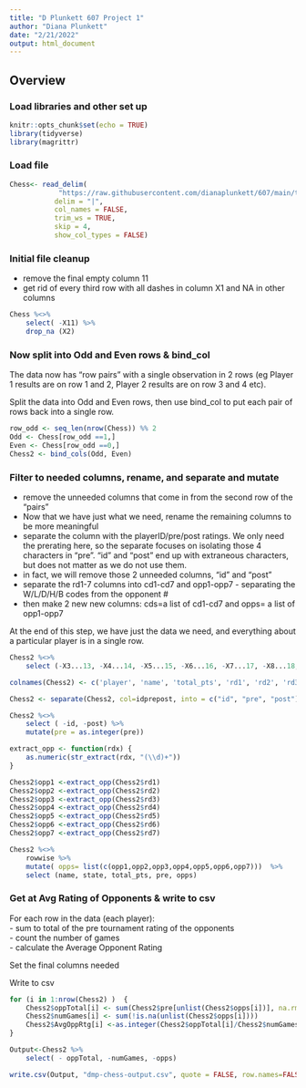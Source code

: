 ```yaml
---
title: "D Plunkett 607 Project 1"
author: "Diana Plunkett"
date: "2/21/2022"
output: html_document
---
```

## Overview




### Load libraries and other set up

```r
knitr::opts_chunk$set(echo = TRUE)
library(tidyverse)
library(magrittr)
```

### Load file

```r
Chess<- read_delim(
            "https://raw.githubusercontent.com/dianaplunkett/607/main/tournamentinfo.txt",
           delim = "|",
           col_names = FALSE,
           trim_ws = TRUE, 
           skip = 4, 
           show_col_types = FALSE)
```


### Initial file cleanup
- remove the final empty column 11
- get rid of every third row with all dashes in column X1 and NA in other columns

```r
Chess %<>% 
    select( -X11) %>%
    drop_na (X2)
```

### Now split into Odd and Even rows & bind_col
The data now has "row pairs" with a single observation in 2 rows (eg Player 1 results are on row 1 and 2, Player 2 results are on row 3 and 4 etc).    

Split the data into Odd and Even rows, then use bind_col to put each pair of rows back into a single row.  

```r
row_odd <- seq_len(nrow(Chess)) %% 2
Odd <- Chess[row_odd ==1,]
Even <- Chess[row_odd ==0,]
Chess2 <- bind_cols(Odd, Even)
```

### Filter to needed columns, rename, and separate and mutate    
- remove the unneeded columns that come in from the second row of the "pairs"    
- Now that we have just what we need, rename the remaining columns to be more meaningful    
- separate the column with the playerID/pre/post ratings.  We only need the prerating here, so the separate focuses on isolating those 4 characters in "pre".  "id" and "post" end up with extraneous characters, but does not matter as we do not use them.    
- in fact, we will remove those 2 unneeded columns, "id" and "post"    
- separate the rd1-7 columns into cd1-cd7 and opp1-opp7 - separating the W/L/D/H/B codes from the opponent # 
- then make 2 new new columns:  cds=a list of cd1-cd7 and opps= a list of opp1-opp7

At the end of this step, we have just the data we need, and everything about a particular player is in a single row.  

```r
Chess2 %<>%
    select (-X3...13, -X4...14, -X5...15, -X6...16, -X7...17, -X8...18, -X9...19, -X10...20) 

colnames(Chess2) <- c('player', 'name', 'total_pts', 'rd1', 'rd2', 'rd3', 'rd4', 'rd5', 'rd6','rd7', 'state', 'idprepost')

Chess2 <- separate(Chess2, col=idprepost, into = c("id", "pre", "post"), sep=c(14,18))

Chess2 %<>%
    select ( -id, -post) %>% 
    mutate(pre = as.integer(pre))

extract_opp <- function(rdx) {
    as.numeric(str_extract(rdx, "(\\d)+"))
}

Chess2$opp1 <-extract_opp(Chess2$rd1)
Chess2$opp2 <-extract_opp(Chess2$rd2)
Chess2$opp3 <-extract_opp(Chess2$rd3)
Chess2$opp4 <-extract_opp(Chess2$rd4)
Chess2$opp5 <-extract_opp(Chess2$rd5)
Chess2$opp6 <-extract_opp(Chess2$rd6)
Chess2$opp7 <-extract_opp(Chess2$rd7)

Chess2 %<>% 
    rowwise %>%
    mutate( opps= list(c(opp1,opp2,opp3,opp4,opp5,opp6,opp7)))  %>%
    select (name, state, total_pts, pre, opps)

```

### Get at Avg Rating of Opponents & write to csv
For each row in the data (each player):    
        - sum to total of the pre tournament rating of the opponents    
        - count the number of games    
        - calculate the Average Opponent Rating

Set the final columns needed

Write to csv

```r

for (i in 1:nrow(Chess2) )  {
    Chess2$oppTotal[i] <- sum(Chess2$pre[unlist(Chess2$opps[i])], na.rm=TRUE)
    Chess2$numGames[i] <- sum(!is.na(unlist(Chess2$opps[i])))
    Chess2$AvgOppRtg[i] <-as.integer(Chess2$oppTotal[i]/Chess2$numGames[i])
}

Output<-Chess2 %>% 
    select( - oppTotal, -numGames, -opps)

write.csv(Output, "dmp-chess-output.csv", quote = FALSE, row.names=FALSE)
    
```






